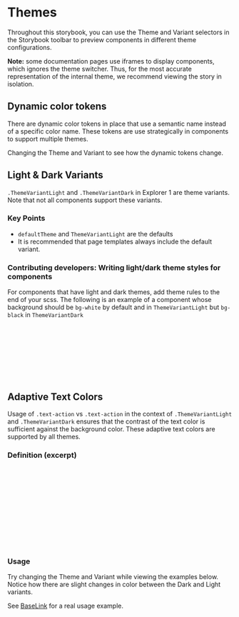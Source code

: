 
<Meta of={Stories} />

# Themes

Throughout this storybook, you can use the Theme and Variant selectors in the Storybook toolbar to preview components in different theme configurations.

**Note:** some documentation pages use iframes to display components, which ignores the theme switcher. Thus, for the most accurate representation of the internal theme, we recommend viewing the story in isolation.

## Dynamic color tokens

There are dynamic color tokens in place that use a semantic name instead of a specific color name. These tokens are use strategically in components to support multiple themes.

Changing the Theme and Variant to see how the dynamic tokens change.

<Canvas of={Stories.DynamicTokenStory} />

## Light & Dark Variants

`.ThemeVariantLight` and `.ThemeVariantDark` in Explorer 1 are theme variants. Note that not all components support these variants.

### Key Points

- `defaultTheme` and `ThemeVariantLight` are the defaults
- It is recommended that page templates always include the default variant.

### Contributing developers: Writing light/dark theme styles for components

For components that have light and dark themes, add theme rules to the end of your scss. The following is an example of a component whose background should be `bg-white` by default and in `ThemeVariantLight` but `bg-black` in `ThemeVariantDark`

```css
.MyComponent {
  // set the default background color
  @apply bg-white;
  // set the ThemeVariantDark background color
  .ThemeVariantDark & {
    @apply bg-black;
  }
}
```

## Adaptive Text Colors

Usage of `.text-action` vs `.text-action` in the context of `.ThemeVariantLight` and `.ThemeVariantDark` ensures that the contrast of the text color is sufficient against the background color. These adaptive text colors are supported by all themes.

### Definition (excerpt)

```css
.text-action {
  @apply text-action;
  .ThemeVariantDark & {
    @apply text-action-light;
  }
}
.text-action-hover {
  @apply text-action-dark;
  .ThemeVariantDark & {
    @apply text-action;
  }
}
```

### Usage

Try changing the Theme and Variant while viewing the examples below. Notice how there are slight changes in color between the Dark and Light variants.

<Canvas of={Stories.AdaptiveText} />

See [BaseLink](?path=/docs/components-base-baselink--docs) for a real usage example.
